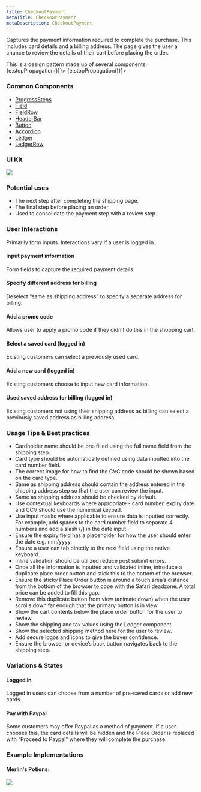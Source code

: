 ```yaml
---
title: CheckoutPayment
metaTitle: CheckoutPayment
metaDescription: CheckoutPayment
---
```



<div class="component-intro">

Captures the payment information required to complete the purchase. This includes card details and a billing address. The page gives the user a chance to review the details of their cart before placing the order.

<Callout type="info">
This is a design pattern made up of several components.
</Callout>

</div>
<div onClick={(e) => {e.stopPropagation()}}>
<Tabs activeIndex={0} className="devcenter">
<TabsPanel title="Design" onClick={(e) => {e.stopPropagation()}}>

### Common Components

- [ProgressSteps](ProgressSteps)
- [Field](Field)
- [FieldRow](FieldRow)
- [HeaderBar](HeaderBar)
- [Button](Button)
- [Accordion](Accordion)
- [Ledger](Ledger)
- [LedgerRow](LedgerRow)

### UI Kit

![](./images/templates/checkout-payment/payment-uikit.png)

### Potential uses

- The next step after completing the shipping page.
- The final step before placing an order.
- Used to consolidate the payment step with a review step.


### User Interactions

Primarily form inputs. Interactions vary if a user is logged in.

#### Input payment information
Form fields to capture the required payment details.

#### Specify different address for billing
Deselect “same as shipping address” to specify a separate address for billing.

#### Add a promo code
Allows user to apply a promo code if they didn’t do this in the shopping cart.

#### Select a saved card (logged in)
Existing customers can select a previously used card.

#### Add a new card (logged in)
Existing customers choose to input new card information.

#### Used saved address for billing (logged in)
Existing customers not using their shipping address as billing can select a previously saved address as billing address.

### Usage Tips & Best practices

- Cardholder name should be pre-filled using the full name field from the shipping step.
- Card type should be automatically defined using data inputted into the card number field.
- The correct image for how to find the CVC code should be shown based on the card type.
- Same as shipping address should contain the address entered in the shipping address step so that the user can review the input.
- Same as shipping address should be checked by default.
- Use contextual keyboards where appropriate - card number, expiry date and CCV should use the numerical keypad.
- Use input masks where applicable to ensure data is inputted correctly. For example, add spaces to the card number field to separate 4 numbers and add a slash (/) in the date input.
- Ensure the expiry field has a placeholder for how the user should enter the date e.g. mm/yyyy.
- Ensure a user can tab directly to the next field using the native keyboard.
- Inline validation should be utilized reduce post submit errors.
- Once all the information is inputted and validated inline, introduce a duplicate place order button and stick this to the bottom of the browser.
- Ensure the sticky Place Order button is around a touch area’s distance from the bottom of the browser to cope with the Safari deadzone. A total price can be added to fill this gap.
- Remove this duplicate button from view (animate down) when the user scrolls down far enough that the primary button is in view.
- Show the cart contents below the place order button for the user to review.
- Show the shipping and tax values using the Ledger component.
- Show the selected shipping method here for the user to review.
- Add secure logos and icons to give the buyer confidence.
- Ensure the browser or device’s back button navigates back to the shipping step.

### Variations & States

#### Logged in
Logged in users can choose from a number of pre-saved cards or add new cards

#### Pay with Paypal
Some customers may offer Paypal as a method of payment. If a user chooses this, the card details will be hidden and the Place Order is replaced with “Proceed to Paypal” where they will complete the purchase.

### Example Implementations

#### Merlin's Potions:

![](./images/templates/checkout-payment/payment-merlins.png)

</TabsPanel>
</Tabs>
</div>
